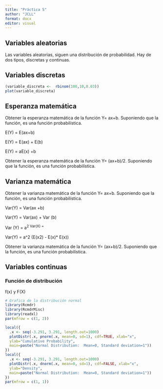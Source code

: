 ```yaml
---
title: "Práctica 5"
author: "JCLL"
format: docx
editor: visual
---
```


## Variables aleatorias

Las variables aleatorias, siguen una distribución de probabilidad. Hay de dos tipos, discretas y continuas.

## Variables discretas

```r

(variable_discreta <-  rbinom(100,10,0.03))
plot(variable_discreta)
```

## Esperanza matemática

Obtener la esperanza matemática de la función Y= ax+b. Suponiendo que la función, es una función probabilística.

E(Y) = E(ax+b)

E(Y) = E(ax) + E(b)

E(Y) = aE(x) +b

Obtener la esperanza matemática de la función Y= (ax+b)/2. Suponiendo que la función, es una función probabilística.

## Varianza matemática

Obtener la varianza matemática de la función Y= ax+b. Suponiendo que la función, es una función probabilística.

Var(Y) = Var(ax +b)

Var(Y) = Var(ax) + Var (b)

Var (Y) = a^2\ Var(X)\ =^

Var(Y) = a\^2 (E(x2) - E(x)\* E(x))

Obtener la varianza matemática de la función Y= (ax+b)/2. Suponiendo que la función, es una función probabilística.

## Variables continuas

### Función de distribución 

f(x) y F(X)

```r
# Grafica de la distribución normal 
library(Rcmdr)
library(RcmdrMisc)
library(readxl)
par(mfrow = c(1, 2))

local({
  .x <- seq(-3.291, 3.291, length.out=1000)  
  plotDistr(.x, pnorm(.x, mean=0, sd=1), cdf=TRUE, xlab="x", 
  ylab="Cumulative Probability", 
  main=paste("Normal Distribution:  Mean=0, Standard deviation=1"))
})
local({
  .x <- seq(-3.291, 3.291, length.out=1000)  
  plotDistr(.x, dnorm(.x, mean=0, sd=1), cdf=FALSE, xlab="x", 
  ylab="Density", 
  main=paste("Normal Distribution:  Mean=0, Standard deviation=1"))
})
par(mfrow = c(1, 1))

```

### 
